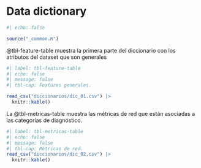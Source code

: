 # Data dictionary {#sec-data-dictionary}


```{r}
#| echo: false

source("_common.R")
```


@tbl-feature-table muestra la primera parte del diccionario con los atributos
del dataset que son generales

```{r}
#| label: tbl-feature-table
#| echo: false
#| message: false
#| tbl-cap: Features generales.

read_csv("diccionarios/dic_01.csv") |>
  knitr::kable()
```

La @tbl-metricas-table muestra las métricas de red que están asociadas a las
categorías de diagnóstico.

```{r}
#| label: tbl-metricas-table
#| echo: false
#| message: false
#| tbl-cap: Métricas de red.
read_csv("diccionarios/dic_02.csv") |>
  knitr::kable()
```

